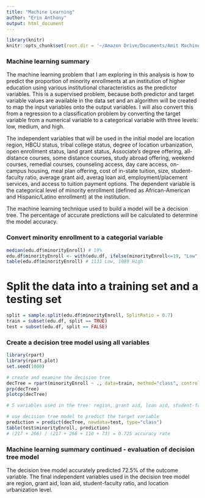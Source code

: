 ```yaml
---
title: "Machine Learning"
author: "Erin Anthony"
output: html_document
---
```


```r
library(knitr)
knitr::opts_chunk$set(root.dir = '~/Amazon Drive/Documents/Amit Machine Learning/Assorted R Scripts/Springboard/Erin/stem-diversity/')
```

### Machine learning summary

The machine learning problem that I am exploring in this analysis is how to predict the proportion of minority enrollments at an institution of higher education using various institutional characteristics as the predictor variables. This is a supervised problem, because both predictor and target variable values are available in the data set and an algorithm will be created to map the input variables onto the output variables. I will also convert this from a regression to a classification problem by converting the target variable from a numerical variable to a categorical variable with three levels: low, medium, and high.

The independent variables that will be used in the initial model are location region, HBCU status, tribal college status, degree of location urbanization, open enrollment status, land grant status, Associate's degree offering, all-distance courses, some distance courses, study abroad offering, weekend courses, remedial courses, counseling access, day care access, on-campus housing, meal plan offering, cost of in-state tuition, size, student-faculty ratio, average grant aid, averag loan aid, employment/placement services, and access to tuition payment options. The dependent variable is the categorical level of minority enrollment (defined as African-American and Hispanic/Latino enrollment) at the institution. 

The machine learning technique used to build a model will be a decision tree. The percentage of accurate predictions will be calculated to determine the model accuracy. 

### Convert minority enrollment to a categorial variable
```r
median(edu.df$minorityEnroll) # 19%
edu.df$minorityEnroll <- with(edu.df, ifelse(minorityEnroll<=19, "Low", "High"))
table(edu.df$minorityEnroll) # 1131 Low, 1089 High
```

# Split the data into a training set and a testing set
```r
split = sample.split(edu.df$minorityEnroll, SplitRatio = 0.7)
train = subset(edu.df, split == TRUE)
test = subset(edu.df, split == FALSE)
```

### Create a decision tree model using all variables
```r

library(rpart)
library(rpart.plot)
set.seed(1000)

# create and examine the decision tree
decTree = rpart(minorityEnroll ~ ., data=train, method="class", control=rpart.control(minbucket=25))
prp(decTree)
plotcp(decTree)

# 5 variables used in the tree: region, grant aid, loan aid, student-faculty ratio, and location urbanization level

# use decision tree model to predict the target variable
prediction = predict(decTree, newdata=test, type="class")
table(test$minorityEnroll, prediction)
# (217 + 266) / (217 + 266 + 110 + 73) = 0.725 accuracy rate
```

### Machine learning summary continued - evaluation of decision tree model

The decision tree model accurately predicted 72.5% of the outcome variable. The final independent variables used in the decision tree model are region, grant aid, loan aid, student-faculty ratio, and location urbanization level.